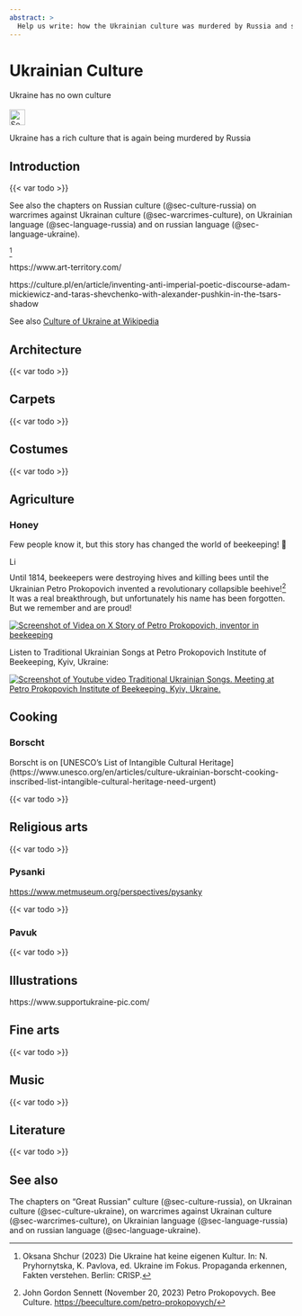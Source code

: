 ```yaml
---
abstract: > 
  Help us write: how the Ukrainian culture was murdered by Russia and still survived. What a beauty. Come and look.
---
```


# Ukrainian Culture {#sec-culture-ukraine}

::: {.callout-caution title="Myth"}
Ukraine has no own culture
[<br></br>![Search for topic in EUvsDisinfo](../all_common_img/EUvsDisinfo_400x240.jpg){height=2em}](https://euvsdisinfo.eu/disinformation-cases/?text=Culture+Ukraine&sort=relevance)
:::

::: {.callout-tip title="Truth"}
Ukraine has a rich culture that is again being murdered by Russia
:::

## Introduction

{{< var todo >}}

See also the chapters on Russian culture (@sec-culture-russia) on warcrimes against Ukrainan culture (@sec-warcrimes-culture), on Ukrainian language (@sec-language-russia) and on russian language (@sec-language-ukraine).

[^culture-ukraine-5]


https://www.art-territory.com/

https://culture.pl/en/article/inventing-anti-imperial-poetic-discourse-adam-mickiewicz-and-taras-shevchenko-with-alexander-pushkin-in-the-tsars-shadow



See also [Culture of Ukraine at Wikipedia](https://en.wikipedia.org/wiki/Culture_of_Ukraine)

## Architecture

{{< var todo >}}

## Carpets

{{< var todo >}}

## Costumes

{{< var todo >}}


## Agriculture

### Honey

Few people know it, but this story has changed the world of beekeeping! 🐝

[![Link to Petro Prokopovych on Wikipedia](../all_common_img/Wikipedia.png){height=1em}](https://en.wikipedia.org/wiki/Petro_Prokopovych)

Until 1814, beekeepers were destroying hives and killing bees until the Ukrainian Petro Prokopovich invented a revolutionary collapsible beehive![^culture-ukraine-1] 
It was a real breakthrough, but unfortunately his name has been forgotten. But we remember and are proud!

[![Screenshot of Videa on X](PetroProkopovych.jpg)
Story of Petro Prokopovich, inventor in beekeeping](https://x.com/i/status/1924525342728896624)

Listen to Traditional Ukrainian Songs at Petro Prokopovich Institute of Beekeeping, Kyiv, Ukraine:

[![Screenshot of Youtube video](PetroProkopovychFolksongs.jpg)
Traditional Ukrainian Songs. Meeting at Petro Prokopovich Institute of Beekeeping. Kyiv, Ukraine. ](https://youtu.be/8FYs4eVi64M?t=9)


## Cooking

### Borscht

Borscht is on [UNESCO’s List of Intangible Cultural Heritage]
(https://www.unesco.org/en/articles/culture-ukrainian-borscht-cooking-inscribed-list-intangible-cultural-heritage-need-urgent)

{{< var todo >}}

## Religious arts

{{< var todo >}}

### Pysanki

[https://www.metmuseum.org/perspectives/pysanky](https://www.metmuseum.org/perspectives/pysanky)

{{< var todo >}}

### Pavuk

{{< var todo >}}

## Illustrations

https://www.supportukraine-pic.com/


## Fine arts

{{< var todo >}}

## Music

{{< var todo >}}

## Literature

{{< var todo >}}





## See also

The chapters on "Great Russian" culture (@sec-culture-russia), on Ukrainan culture (@sec-culture-ukraine), on warcrimes against Ukrainan culture (@sec-warcrimes-culture), on Ukrainian language (@sec-language-russia) and on russian language (@sec-language-ukraine).

[^culture-ukraine-1]: John Gordon Sennett (November 20, 2023) Petro Prokopovych. Bee Culture.  [https://beeculture.com/petro-prokopovych/](https://beeculture.com/petro-prokopovych/)

[^culture-ukraine-5]:  Oksana Shchur (2023) Die Ukraine hat keine eigenen Kultur. In: N. Pryhornytska, K. Pavlova, ed. Ukraine im Fokus. Propaganda erkennen, Fakten verstehen. Berlin: CRISP.


